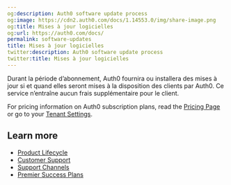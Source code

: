 ```yaml
---
og:description: Auth0 software update process
og:image: https://cdn2.auth0.com/docs/1.14553.0/img/share-image.png
og:title: Mises à jour logicielles
og:url: https://auth0.com/docs/
permalink: software-updates
title: Mises à jour logicielles
twitter:description: Auth0 software update process
twitter:title: Mises à jour logicielles
---
```


Durant la période d’abonnement, Auth0 fournira ou installera des mises à jour si et quand elles seront mises à la disposition des clients par Auth0. Ce service n’entraîne aucun frais supplémentaire pour le client.

For pricing information on Auth0 subscription plans, read the [Pricing Page](https://auth0.com/pricing) or go to your [Tenant Settings](https://manage.auth0.com/#/tenant/billing/subscription).

## Learn more

* [Product Lifecycle](/docs/troubleshoot/product-lifecycle)
* [Customer Support](/docs/troubleshoot/customer-support)
* [Support Channels](/docs/troubleshoot/customer-support/support-channels)
* [Premier Success Plans](/docs/troubleshoot/customer-support/support-plans)